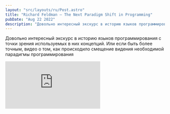 ```yaml
---
layout: "src/layouts/ru/Post.astro"
title: "Richard Feldman — The Next Paradigm Shift in Programming"
pubDate: "Aug 22 2022"
description: "Довольно интересный экскурс в историю языков программирования с точки зрения используемых в них концепций. Или если быть более точным, видео о том, как происходило смещение видения необходимой парадигмы программирования"
---
```


Довольно интересный экскурс в историю языков программирования с точки зрения используемых в них концепций. Или если быть более точным, видео о том, как происходило смещение видения необходимой парадигмы программирования

<iframe
  src="https://www.youtube.com/embed/6YbK8o9rZfI"
  title="YouTube video player"
  frameborder="0"
  allowfullscreen
></iframe>
